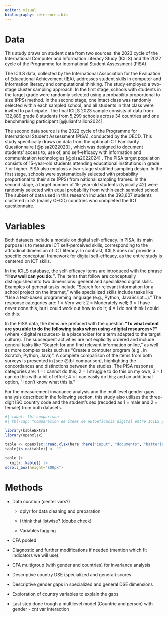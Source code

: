 ```yaml
---
editor: visual
bibliography: references.bib
---
```


# Data

This study draws on student data from two sources: the 2023 cycle of the International Computer and Information Literacy Study (ICILS) and the 2022 cycle of the Programme for International Student Assessment (PISA).

The ICILS data, collected by the International Association for the Evaluation of Educational Achievement (IEA), addresses student skills in computer and information literacy and computational thinking. The study employed a two-stage cluster sampling approach. In the first stage, schools with students in the target grade were randomly selected using a probability proportional to size (PPS) method. In the second stage, one intact class was randomly selected within each sampled school, and all students in that class were invited to participate. The final ICILS 2023 sample consists of data from 132,889 grade 8 students from 5,299 schools across 34 countries and one benchmarking participant [@julianfraillon2024].

The second data source is the 2022 cycle of the Programme for International Student Assessment (PISA), conducted by the OECD. This study specifically draws on data from the optional ICT Familiarity Questionnaire [@pisa2022023] , which was designed to document students' access to, use of, and self-efficacy with information and communication technologies [@pisa2022024] . The PISA target population consists of 15-year-old students attending educational institutions in grade 7 or higher. PISA also employs a two-stage stratified sampling design. In the first stage, schools were systematically selected with probability proportional to their size (PPS) from national sampling frames. In the second stage, a target number of 15-year-old students (typically 42) were randomly selected with equal probability from within each sampled school. The subset of data used in this research includes the 393,607 students clustered in 52 (mainly OECD) countries who completed the ICT questionnaire.

# Variables

Both datasets include a module on digital self-efficacy. In PISA, its main purpose is to measure ICT self-perceived skills, corresponding to the attitudinal dimension of ICT literacy. In contrast, ICILS does not provide a specific conceptual framework for digital self-efficacy, as the entire study is centered on ICT skills.

In the ICILS database, the self-efficacy items are introduced with the phrase **"How well can you do:"**. The items that follow are conceptually distinguished into two dimensions: general and specialized digital skills. Examples of general tasks include "Search for relevant information for a school project on the internet," while specialized skills include tasks like "Use a text-based programming language (e.g., Python, JavaScript...)." The response categories are: 1 = Very well; 2 = Moderately well; 3 = I have never done this, but I could work out how to do it; 4 = I do not think I could do this.

In the PISA data, the items are prefaced with the question **"To what extent are you able to do the following tasks when using \<digital resources\>?"** (where \<digital resources\> is a placeholder for a term adapted to the target culture). The subsequent activities are not explicitly ordered and include general tasks like "Search for and find relevant information online," as well as more complex tasks such as "Create a computer program (e.g., in Scratch, Python, Java)". A complete comparison of the items from both surveys is presented in [see @tbl-comparison], highlighting the concordances and distinctions between the studies. The PISA response categories are: 1 = I cannot do this; 2 = I struggle to do this on my own; 3 = I can do this with a bit of effort; 4 = I can easily do this; and an additional option, "I don't know what this is."

For the measurement invariance analysis and the multilevel gender gaps analysis described in the following section, this study also utilizes the three-digit ISO country code and the student's sex (recoded as 1 = male and 2 = female) from both datasets.

```r
#| label: tbl-comparison
#| tbl-cap: "Comparación de ítems de autoeficacia digital entre ICILS y PISA"

library(kableExtra)
library(openxlsx)

table <- openxlsx::read.xlsx(here::here("input", "documents", "batteries_icils_pisa_selfeff_comparison.xlsx"), fillMergedCells = TRUE)
table[is.na(table)] <- ""

table |>
  knitr::kable() |>
scroll_box(height="800px")
```

# Methods

-   Data curation (center vars?)

    -   dplyr for data cleaning and preparation

    -   i think that listwise? (doube check)

    -   Variables tagging

-   CFA pooled

-   Diagnostic and further modifications if needed (mention which fit indicators we will use).

-   CFA multigroup (with gender and countries) for invariance analysis

-   Descriptive country DSE (specialized and general) scores

-   Descriptive gender gaps in specialized and general DSE dimensions

-   Exploration of country variables to explain the gaps

-   Last step done trough a multilevel model (Countrie and person) with gender - cnt var interaction